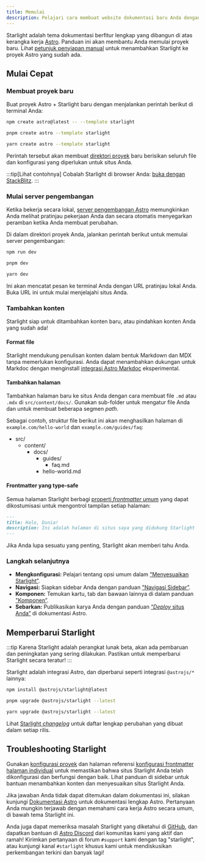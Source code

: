 ```yaml
---
title: Memulai
description: Pelajari cara membuat website dokumentasi baru Anda dengan Starlight oleh Astro.
---
```



Starlight adalah tema dokumentasi berfitur lengkap yang dibangun di atas kerangka kerja [Astro](https://astro.build).
Panduan ini akan membantu Anda memulai proyek baru.
Lihat [petunjuk penyiapan manual](/id/manual-setup/) untuk menambahkan Starlight ke proyek Astro yang sudah ada.

## Mulai Cepat

### Membuat proyek baru

Buat proyek Astro + Starlight baru dengan menjalankan perintah berikut di terminal Anda:

<Tabs>
<TabItem label="npm">

```sh
npm create astro@latest -- --template starlight
```

</TabItem>
<TabItem label="pnpm">

```sh
pnpm create astro --template starlight
```

</TabItem>
<TabItem label="Yarn">

```sh
yarn create astro --template starlight
```

</TabItem>
</Tabs>

Perintah tersebut akan membuat [direktori proyek](/id/guides/project-structure/) baru berisikan seluruh file dan konfigurasi yang diperlukan untuk situs Anda.

:::tip[Lihat contohnya]
Cobalah Starlight di browser Anda:
[buka dengan StackBlitz](https://stackblitz.com/github/withastro/starlight/tree/main/examples/basics).
:::

### Mulai server pengembangan

Ketika bekerja secara lokal, [server pengembangan Astro](https://docs.astro.build/en/reference/cli-reference/#astro-dev) memungkinkan Anda melihat pratinjau pekerjaan Anda dan secara otomatis menyegarkan peramban ketika Anda membuat perubahan.

Di dalam direktori proyek Anda, jalankan perintah berikut untuk memulai server pengembangan:

<Tabs>
<TabItem label="npm">

```sh
npm run dev
```

</TabItem>
<TabItem label="pnpm">

```sh
pnpm dev
```

</TabItem>
<TabItem label="Yarn">

```sh
yarn dev
```

</TabItem>
</Tabs>

Ini akan mencatat pesan ke terminal Anda dengan URL pratinjau lokal Anda.
Buka URL ini untuk mulai menjelajahi situs Anda.

### Tambahkan konten

Starlight siap untuk ditambahkan konten baru, atau pindahkan konten Anda yang sudah ada!

#### Format file

Starlight mendukung penulisan konten dalam bentuk Markdown dan MDX tanpa memerlukan konfigurasi.
Anda dapat menambahkan dukungan untuk Markdoc dengan menginstall [integrasi Astro Markdoc](https://docs.astro.build/en/guides/integrations-guide/markdoc/) eksperimental.

#### Tambahkan halaman

Tambahkan halaman baru ke situs Anda dengan cara membuat file `.md` atau `.mdx` di `src/content/docs/`.
Gunakan sub-folder untuk mengatur file Anda dan untuk membuat beberapa segmen _path_.

Sebagai contoh, struktur file berikut ini akan menghasilkan halaman di `example.com/hello-world` dan `example.com/guides/faq`:


<FileTree>

- src/
  - content/
    - docs/
      - guides/
        - faq.md
      - hello-world.md

</FileTree>

#### Frontmatter yang type-safe

Semua halaman Starlight berbagi [properti _frontmatter_ umum](/id/reference/frontmatter/) yang dapat dikostumisasi untuk mengontrol tampilan setiap halaman:

```md
---
title: Halo, Dunia!
description: Ini adalah halaman di situs saya yang didukung Starlight
---
```

Jika Anda lupa sesuatu yang penting, Starlight akan memberi tahu Anda.

### Langkah selanjutnya

- **Mengkonfigurasi:** Pelajari tentang opsi umum dalam ["Menyesuaikan Starlight”](/id/guides/customization/).
- **Navigasi:** Siapkan sidebar Anda dengan panduan ["Navigasi Sidebar”](/id/guides/sidebar/).
- **Komponen:** Temukan kartu, tab dan bawaan lainnya di dalam panduan ["Komponen”](/id/guides/components/).
- **Sebarkan:** Publikasikan karya Anda dengan panduan [“_Deploy_ situs Anda”](https://docs.astro.build/en/guides/deploy/) di dokumentasi Astro.

## Memperbarui Starlight

:::tip
Karena Starlight adalah perangkat lunak beta, akan ada pembaruan dan peningkatan yang sering dilakukan.
Pastikan untuk memperbarui Starlight secara teratur!
:::

Starlight adalah integrasi Astro, dan diperbarui seperti integrasi `@astrojs/*` lainnya:

<Tabs>
<TabItem label="npm">

```sh
npm install @astrojs/starlight@latest
```

</TabItem>
<TabItem label="pnpm">

```sh
pnpm upgrade @astrojs/starlight --latest
```

</TabItem>
<TabItem label="Yarn">

```sh
yarn upgrade @astrojs/starlight --latest
```

</TabItem>
</Tabs>

Lihat [Starlight _changelog_](https://github.com/withastro/starlight/blob/main/packages/starlight/CHANGELOG.md) untuk daftar lengkap perubahan yang dibuat dalam setiap rilis.

## Troubleshooting Starlight

Gunakan [konfigurasi proyek](/id/reference/configuration/) dan halaman referensi [konfigurasi frontmatter halaman individual](/id/reference/frontmatter/) untuk memastikan bahwa situs Starlight Anda telah dikonfigurasi dan berfungsi dengan baik.
Lihat panduan di sidebar untuk bantuan menambahkan konten dan menyesuaikan situs Starlight Anda.

Jika jawaban Anda tidak dapat ditemukan dalam dokumentasi ini, silakan kunjungi [Dokumentasi Astro](https://docs.astro.build) untuk dokumentasi lengkap Astro.
Pertanyaan Anda mungkin terjawab dengan memahami cara kerja Astro secara umum, di bawah tema Starlight ini.

Anda juga dapat memeriksa masalah Starlight yang diketahui di [GitHub](https://github.com/withastro/starlight/issues), dan dapatkan bantuan di [Astro Discord](https://astro.build/chat/) dari komunitas kami yang aktif dan ramah! Kirimkan pertanyaan di forum `#support` kami dengan tag "starlight", atau kunjungi kanal `#starlight` khusus kami untuk mendiskusikan perkembangan terkini dan banyak lagi!